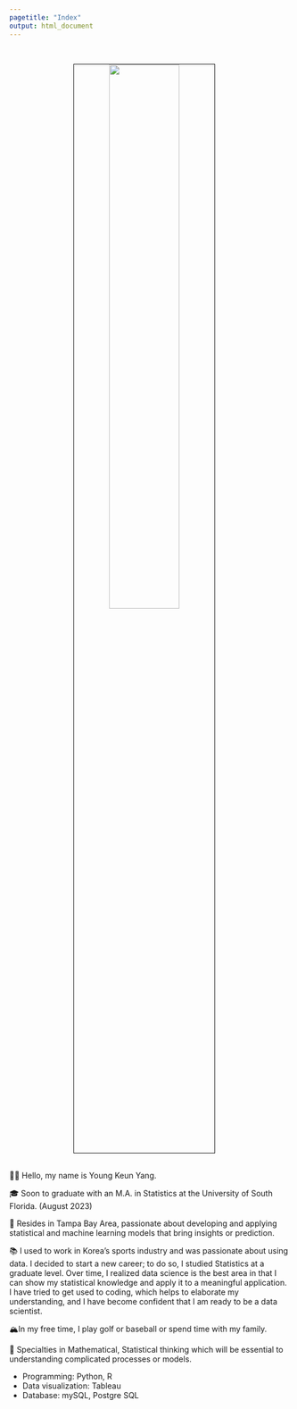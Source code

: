 ```yaml
---
pagetitle: "Index"
output: html_document
---
```

<!-- Google tag (gtag.js) -->
<script async src="https://www.googletagmanager.com/gtag/js?id=G-774XGSL03D"></script>
<script>
  window.dataLayer = window.dataLayer || [];
  function gtag(){dataLayer.push(arguments);}
  gtag('js', new Date());

  gtag('config', 'G-774XGSL03D');
</script>

<link rel="stylesheet" href="styles.css" type="text/css">
<link rel="stylesheet" href="site_libs/academicons-1.9.1/css/academicons.min.css"/>

<br>

<p align="center">
<img src="images/profile3.jpg" style="width:50%; border:0.5px solid; margin-right: 20px" align="center">
</p>


<br>
👋🏽 Hello, my name is Young Keun Yang.

🎓 Soon to graduate with an M.A. in Statistics at the University of South Florida. (August 2023)

🌇 Resides in Tampa Bay Area, passionate about developing and applying statistical and machine learning models that bring insights or prediction.

📚 I used to work in Korea's sports industry and was passionate about using data. I decided to start a new career; to do so, I studied Statistics at a graduate level. Over time, I realized data science is the best area in that I can show my statistical knowledge and apply it to a meaningful application. I have tried to get used to coding, which helps to elaborate my understanding, and I have become confident that I am ready to be a data scientist.

🏔In my free time, I play golf or baseball or spend time with my family.

💪 Specialties in Mathematical, Statistical thinking which will be essential to understanding complicated processes or models.

+ Programming: Python, R
+ Data visualization: Tableau
+ Database: mySQL, Postgre SQL